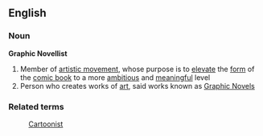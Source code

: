 ==English==
===Noun===
'''Graphic Novellist'''
# Member of [[artistic movement]], whose purpose is to [[elevate]] the [[form]] of the [[comic book]] to a more [[ambitious]] and [[meaningful]] level
# Person who creates works of [[art]], said works known as [[Graphic Novels]]
===Related terms===
:[[Cartoonist]]